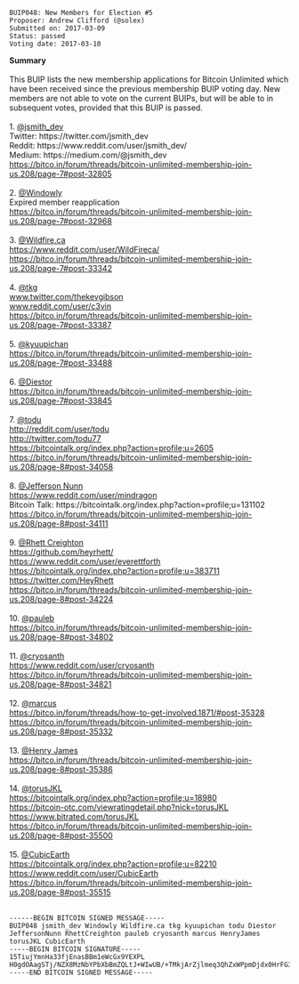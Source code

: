 <pre>
BUIP048: New Members for Election #5
Proposer: Andrew Clifford (@solex)
Submitted on: 2017-03-09
Status: passed
Voting date: 2017-03-10
</pre>

'''Summary'''<br />
<br />
This BUIP lists the new membership applications for Bitcoin Unlimited which have been received since the previous membership BUIP voting day. New members are not able to vote on the current BUIPs, but will be able to in subsequent votes, provided that this BUIP is passed.<br />
<br />
1. [https://bitco.in/forum/members/2092/ @jsmith_dev]<br />
Twitter: https://twitter.com/jsmith_dev<br />
Reddit: https://www.reddit.com/user/jsmith_dev/<br />
Medium: https://medium.com/@jsmith_dev<br />
https://bitco.in/forum/threads/bitcoin-unlimited-membership-join-us.208/page-7#post-32805<br />
<br />
2. [https://bitco.in/forum/members/398/ @Windowly]<br />
Expired member reapplication<br />
https://bitco.in/forum/threads/bitcoin-unlimited-membership-join-us.208/page-7#post-32968<br />
<br />
3. [https://bitco.in/forum/members/2134/ @Wildfire.ca]<br />
https://www.reddit.com/user/WildFireca/<br />
https://bitco.in/forum/threads/bitcoin-unlimited-membership-join-us.208/page-7#post-33342<br />
<br />
4. [https://bitco.in/forum/members/2137/ @tkg]<br />
[http://www.twitter.com/thekevgibson www.twitter.com/thekevgibson]<br />
[http://www.reddit.com/u/c3vin www.reddit.com/user/c3vin]<br />
https://bitco.in/forum/threads/bitcoin-unlimited-membership-join-us.208/page-7#post-33387<br />
<br />
5. [https://bitco.in/forum/members/222/ @kyuupichan]<br />
https://bitco.in/forum/threads/bitcoin-unlimited-membership-join-us.208/page-7#post-33488<br />
<br />
6. [https://bitco.in/forum/members/2195/ @Diestor]<br />
https://bitco.in/forum/threads/bitcoin-unlimited-membership-join-us.208/page-7#post-33845<br />
<br />
7. [https://bitco.in/forum/members/2215/ @todu]<br />
[http://reddit.com/u/todu http://reddit.com/user/todu]<br />
http://twitter.com/todu77<br />
https://bitcointalk.org/index.php?action=profile;u=2605<br />
https://bitco.in/forum/threads/bitcoin-unlimited-membership-join-us.208/page-8#post-34058<br />
<br />
8. [https://bitco.in/forum/members/2220/ @Jefferson Nunn]<br />
https://www.reddit.com/user/mindragon<br />
Bitcoin Talk: https://bitcointalk.org/index.php?action=profile;u=131102<br />
https://bitco.in/forum/threads/bitcoin-unlimited-membership-join-us.208/page-8#post-34111<br />
<br />
9. [https://bitco.in/forum/members/2228/ @Rhett Creighton]<br />
https://github.com/heyrhett/<br />
https://www.reddit.com/user/everettforth<br />
https://bitcointalk.org/index.php?action=profile;u=383711<br />
https://twitter.com/HeyRhett<br />
https://bitco.in/forum/threads/bitcoin-unlimited-membership-join-us.208/page-8#post-34224<br />
<br />
10. [https://bitco.in/forum/members/2279/ @pauleb]<br />
https://bitco.in/forum/threads/bitcoin-unlimited-membership-join-us.208/page-8#post-34802<br />
<br />
11. [https://bitco.in/forum/members/2281/ @cryosanth]<br />
https://www.reddit.com/user/cryosanth<br />
https://bitco.in/forum/threads/bitcoin-unlimited-membership-join-us.208/page-8#post-34821<br />
<br />
12. [https://bitco.in/forum/members/2338/ @marcus]<br />
https://bitco.in/forum/threads/how-to-get-involved.1871/#post-35328<br />
https://bitco.in/forum/threads/bitcoin-unlimited-membership-join-us.208/page-8#post-35332<br />
<br />
13. [https://bitco.in/forum/members/2348/ @Henry James]<br />
https://bitco.in/forum/threads/bitcoin-unlimited-membership-join-us.208/page-8#post-35386<br />
<br />
14. [https://bitco.in/forum/members/1943/ @torusJKL]<br />
https://bitcointalk.org/index.php?action=profile;u=18980<br />
https://bitcoin-otc.com/viewratingdetail.php?nick=torusJKL<br />
https://www.bitrated.com/torusJKL<br />
https://bitco.in/forum/threads/bitcoin-unlimited-membership-join-us.208/page-8#post-35500<br />
<br />
15. [https://bitco.in/forum/members/2359/ @CubicEarth]<br />
https://bitcointalk.org/index.php?action=profile;u=82210<br />
https://www.reddit.com/user/CubicEarth<br />
https://bitco.in/forum/threads/bitcoin-unlimited-membership-join-us.208/page-8#post-35515<br />
<br />
<pre>
------BEGIN BITCOIN SIGNED MESSAGE-----
BUIP048 jsmith_dev Windowly Wildfire.ca tkg kyuupichan todu Diestor JeffersonNunn RhettCreighton pauleb cryosanth marcus HenryJames torusJKL CubicEarth
-----BEGIN BITCOIN SIGNATURE-----
15TiujYmnHa33fjEnasBBm1eWcGx9YEXPL
H0gdOAagSTj/NZX8MzNbYPbXbBmZQLtJ+WIwUB/+TMkjArZjlmeq3QhZxWPpmDjdx0HrFG3ROctQznA8h9+lMyA=
-----END BITCOIN SIGNED MESSAGE-----
</pre>

